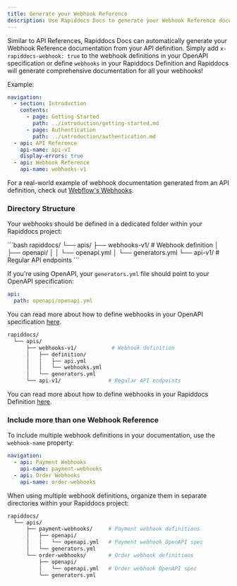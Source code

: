 ---
title: Generate your Webhook Reference
description: Use Rapiddocs Docs to generate your Webhook Reference documentation from your API definition, using your choice of either OpenAPI or Rapiddocs Definition.
---

Similar to API References, Rapiddocs Docs can automatically generate your Webhook Reference documentation from your API definition. Simply add `x-rapiddocs-webhook: true` to the webhook definitions in your OpenAPI specification or define `webhooks` in your Rapiddocs Definition and Rapiddocs will generate comprehensive documentation for all your webhooks! 

Example:

```yml docs.yml {11-12}
navigation:
  - section: Introduction
    contents:
      - page: Getting Started
        path: ../introduction/getting-started.md
      - page: Authentication
        path: ../introduction/authentication.md
  - api: API Reference
    api-name: api-v1
    display-errors: true
  - api: Webhook Reference
    api-name: webhooks-v1
```

For a real-world example of webhook documentation generated from an API definition, check out [Webflow's Webhooks](https://developers.webflow.com/data/reference/webhooks/events/form-submission).

### Directory Structure
Your webhooks should be defined in a dedicated folder within your Rapiddocs project:

<Tabs>
<Tab title="OpenAPI">
```bash
rapiddocs/
  └── apis/
      ├── webhooks-v1/           # Webhook definition
      │   ├── openapi/       
      │   │   └── openapi.yml
      │   └── generators.yml
      └── api-v1/               # Regular API endpoints
```

If you're using OpenAPI, your `generators.yml` file should point to your OpenAPI specification:

```yml generators.yml
api:
  path: openapi/openapi.yml
```

You can read more about how to define webhooks in your OpenAPI specification [here](/learn/api-definition/openapi/webhooks).
</Tab>
<Tab title="Rapiddocs Definition">
```bash
rapiddocs/
  └── apis/
      ├── webhooks-v1/           # Webhook definition
      │   ├── definition/  
      │   │   ├── api.yml    
      │   │   └── webhooks.yml
      │   └── generators.yml
      └── api-v1/               # Regular API endpoints
```

You can read more about how to define webhooks in your Rapiddocs Definition [here](/learn/api-definition/rapiddocs/webhooks).
</Tab>
</Tabs>

### Include more than one Webhook Reference
To include multiple webhook definitions in your documentation, use the `webhook-name` property:

```yaml title="docs.yml"
navigation:
  - api: Payment Webhooks
    api-name: payment-webhooks
  - api: Order Webhooks
    api-name: order-webhooks
```

When using multiple webhook definitions, organize them in separate directories within your Rapiddocs project:

```bash
rapiddocs/
  └── apis/
      ├── payment-webhooks/     # Payment webhook definitions
      │   ├── openapi/
      │   │   └── openapi.yml   # Payment webhook OpenAPI spec
      │   └── generators.yml
      └── order-webhooks/       # Order webhook definitions
          ├── openapi/
          │   └── openapi.yml   # Order webhook OpenAPI spec
          └── generators.yml
```
